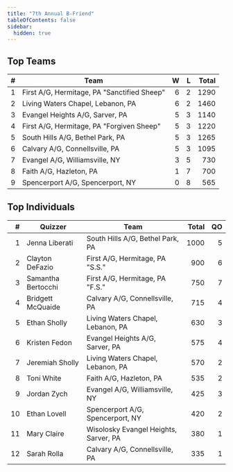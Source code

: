 ```yaml
---
title: "7th Annual B-Friend"
tableOfContents: false
sidebar:
  hidden: true
---
```


## Top Teams

|    # | Team                                        |    W |    L | Total |
| ---: | ------------------------------------------- | ---: | ---: | ----: |
|    1 | First A/G, Hermitage, PA "Sanctified Sheep" |    6 |    2 |  1290 |
|    2 | Living Waters Chapel, Lebanon, PA           |    6 |    2 |  1460 |
|    3 | Evangel Heights A/G, Sarver, PA             |    5 |    3 |  1140 |
|    4 | First A/G, Hermitage, PA "Forgiven Sheep"   |    5 |    3 |  1220 |
|    5 | South Hills A/G, Bethel Park, PA            |    5 |    3 |  1265 |
|    6 | Calvary A/G, Connellsville, PA              |    5 |    3 |  1095 |
|    7 | Evangel A/G, Williamsville, NY              |    3 |    5 |   730 |
|    8 | Faith A/G, Hazleton, PA                     |    1 |    7 |   700 |
|    9 | Spencerport A/G, Spencerport, NY            |    0 |    8 |   565 |

## Top Individuals

|    # | Quizzer            | Team                                  | Total |   QO |
| ---: | ------------------ | ------------------------------------- | ----: | ---: |
|    1 | Jenna Liberati     | South Hills A/G, Bethel Park, PA      |  1000 |    5 |
|    2 | Clayton DeFazio    | First A/G, Hermitage, PA "S.S."       |   900 |    6 |
|    3 | Samantha Bertocchi | First A/G, Hermitage, PA "F.S."       |   750 |    7 |
|    4 | Bridgett McQuaide  | Calvary A/G, Connellsville, PA        |   715 |    4 |
|    5 | Ethan Sholly       | Living Waters Chapel, Lebanon, PA     |   630 |    3 |
|    6 | Kristen Fedon      | Evangel Heights A/G, Sarver, PA       |   575 |    4 |
|    7 | Jeremiah Sholly    | Living Waters Chapel, Lebanon, PA     |   570 |    2 |
|    8 | Toni White         | Faith A/G, Hazleton, PA               |   535 |    2 |
|    9 | Jordan Zych        | Evangel A/G, Williamsville, NY        |   425 |    3 |
|   10 | Ethan Lovell       | Spencerport A/G, Spencerport, NY      |   420 |    2 |
|   11 | Mary Claire        | Wisolosky Evangel Heights, Sarver, PA |   380 |    1 |
|   12 | Sarah Rolla        | Calvary A/G, Connellsville, PA        |   335 |    1 |
